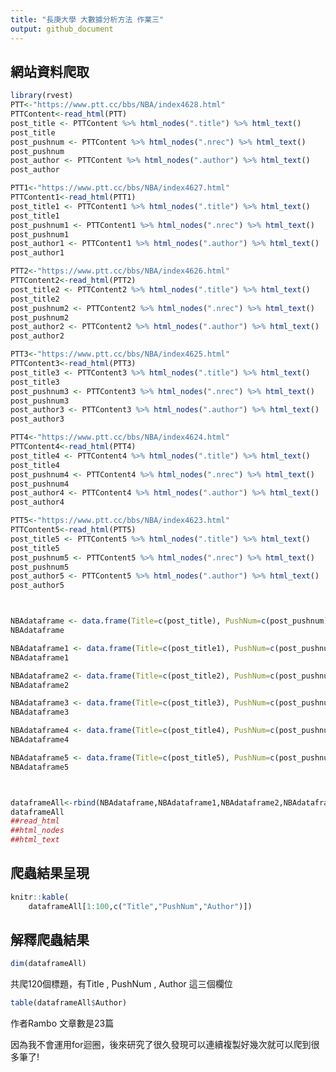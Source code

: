 ```yaml
---
title: "長庚大學 大數據分析方法 作業三"
output: github_document
---
```



    

## 網站資料爬取
```r
library(rvest) 
PTT<-"https://www.ptt.cc/bbs/NBA/index4628.html"
PTTContent<-read_html(PTT)
post_title <- PTTContent %>% html_nodes(".title") %>% html_text() 
post_title
post_pushnum <- PTTContent %>% html_nodes(".nrec") %>% html_text() 
post_pushnum
post_author <- PTTContent %>% html_nodes(".author") %>% html_text() 
post_author

PTT1<-"https://www.ptt.cc/bbs/NBA/index4627.html"
PTTContent1<-read_html(PTT1)
post_title1 <- PTTContent1 %>% html_nodes(".title") %>% html_text() 
post_title1
post_pushnum1 <- PTTContent1 %>% html_nodes(".nrec") %>% html_text() 
post_pushnum1
post_author1 <- PTTContent1 %>% html_nodes(".author") %>% html_text() 
post_author1

PTT2<-"https://www.ptt.cc/bbs/NBA/index4626.html"
PTTContent2<-read_html(PTT2)
post_title2 <- PTTContent2 %>% html_nodes(".title") %>% html_text() 
post_title2
post_pushnum2 <- PTTContent2 %>% html_nodes(".nrec") %>% html_text() 
post_pushnum2
post_author2 <- PTTContent2 %>% html_nodes(".author") %>% html_text() 
post_author2

PTT3<-"https://www.ptt.cc/bbs/NBA/index4625.html"
PTTContent3<-read_html(PTT3)
post_title3 <- PTTContent3 %>% html_nodes(".title") %>% html_text() 
post_title3
post_pushnum3 <- PTTContent3 %>% html_nodes(".nrec") %>% html_text() 
post_pushnum3
post_author3 <- PTTContent3 %>% html_nodes(".author") %>% html_text() 
post_author3

PTT4<-"https://www.ptt.cc/bbs/NBA/index4624.html"
PTTContent4<-read_html(PTT4)
post_title4 <- PTTContent4 %>% html_nodes(".title") %>% html_text() 
post_title4
post_pushnum4 <- PTTContent4 %>% html_nodes(".nrec") %>% html_text() 
post_pushnum4
post_author4 <- PTTContent4 %>% html_nodes(".author") %>% html_text() 
post_author4

PTT5<-"https://www.ptt.cc/bbs/NBA/index4623.html"
PTTContent5<-read_html(PTT5)
post_title5 <- PTTContent5 %>% html_nodes(".title") %>% html_text() 
post_title5
post_pushnum5 <- PTTContent5 %>% html_nodes(".nrec") %>% html_text() 
post_pushnum5
post_author5 <- PTTContent5 %>% html_nodes(".author") %>% html_text() 
post_author5



NBAdataframe <- data.frame(Title=c(post_title), PushNum=c(post_pushnum), Author=c(post_author))
NBAdataframe

NBAdataframe1 <- data.frame(Title=c(post_title1), PushNum=c(post_pushnum1), Author=c(post_author1))
NBAdataframe1

NBAdataframe2 <- data.frame(Title=c(post_title2), PushNum=c(post_pushnum2), Author=c(post_author2))
NBAdataframe2

NBAdataframe3 <- data.frame(Title=c(post_title3), PushNum=c(post_pushnum3), Author=c(post_author3))
NBAdataframe3

NBAdataframe4 <- data.frame(Title=c(post_title4), PushNum=c(post_pushnum4), Author=c(post_author4))
NBAdataframe4

NBAdataframe5 <- data.frame(Title=c(post_title5), PushNum=c(post_pushnum5), Author=c(post_author5))
NBAdataframe5



dataframeAll<-rbind(NBAdataframe,NBAdataframe1,NBAdataframe2,NBAdataframe3,NBAdataframe4,NBAdataframe5)
dataframeAll
##read_html
##html_nodes
##html_text
```

## 爬蟲結果呈現
```r
knitr::kable(
    dataframeAll[1:100,c("Title","PushNum","Author")])
```

## 解釋爬蟲結果 
```r
dim(dataframeAll)
```
共爬120個標題，有Title , PushNum , Author 這三個欄位


```r
table(dataframeAll$Author)
```

作者Rambo  文章數是23篇

因為我不會運用for迴圈，後來研究了很久發現可以連續複製好幾次就可以爬到很多筆了!
